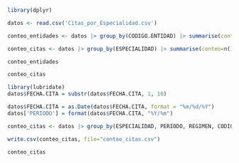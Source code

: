 
```r
library(dplyr)
```



```r
datos <- read.csv('Citas_por_Especialidad.csv')
```


```r
conteo_entidades <- datos |> group_by(CODIGO.ENTIDAD) |> summarise(conteo = n())

conteo_citas <- datos |> group_by(ESPECIALIDAD) |> summarise(conteo=n())
```


```r
conteo_entidades
```


```r
conteo_citas
```

```r
library(lubridate)
datos$FECHA.CITA = substr(datos$FECHA.CITA, 1, 10)
```

```r
datos$FECHA.CITA = as.Date(datos$FECHA.CITA, format = "%m/%d/%Y")
datos['PERIODO'] = format(datos$FECHA.CITA, "%Y/%m")
```

```r
conteo_citas <- datos |> group_by(ESPECIALIDAD, PERIODO, REGIMEN, CODIGO.ENTIDAD, GENERO, CIUDAD.RESIDENCIA) |> summarise(conteo=n())
```
```r
write.csv(conteo_citas, file="conteo_citas.csv")
```

```r
conteo_citas
```



